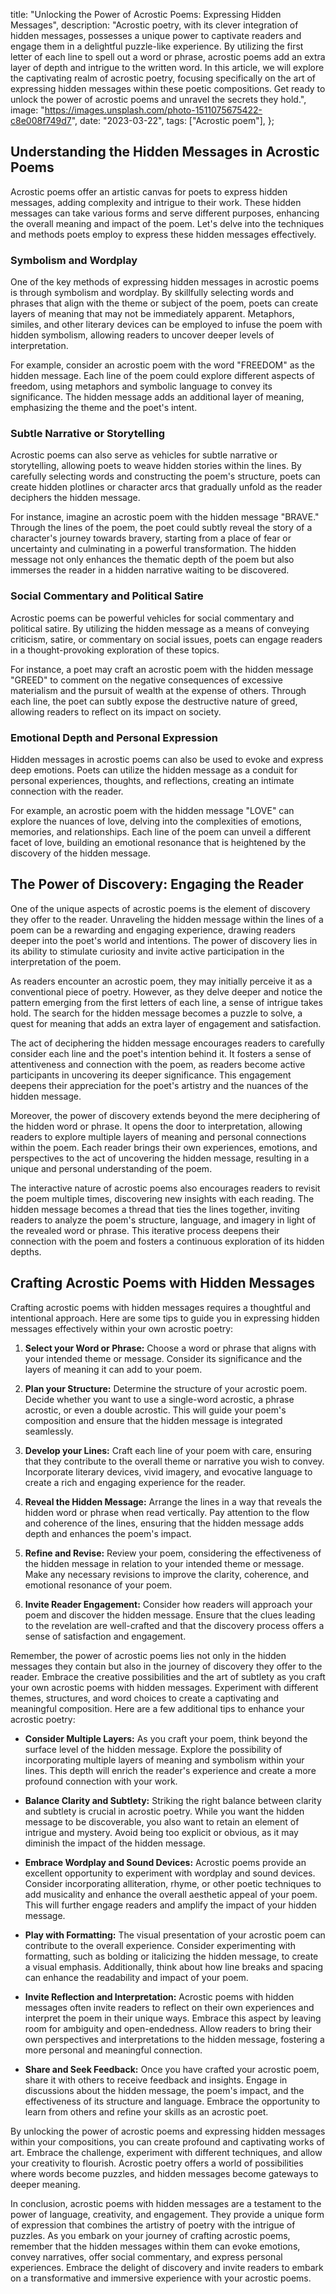   title: "Unlocking the Power of Acrostic Poems: Expressing Hidden Messages",
  description:
    "Acrostic poetry, with its clever integration of hidden messages, possesses a unique power to captivate readers and engage them in a delightful puzzle-like experience. By utilizing the first letter of each line to spell out a word or phrase, acrostic poems add an extra layer of depth and intrigue to the written word. In this article, we will explore the captivating realm of acrostic poetry, focusing specifically on the art of expressing hidden messages within these poetic compositions. Get ready to unlock the power of acrostic poems and unravel the secrets they hold.",
  image: "https://images.unsplash.com/photo-1511075675422-c8e008f749d7",
  date: "2023-03-22",
  tags: ["Acrostic poem"],
};

## Understanding the Hidden Messages in Acrostic Poems

Acrostic poems offer an artistic canvas for poets to express hidden messages, adding complexity and intrigue to their work. These hidden messages can take various forms and serve different purposes, enhancing the overall meaning and impact of the poem. Let's delve into the techniques and methods poets employ to express these hidden messages effectively.

### Symbolism and Wordplay

One of the key methods of expressing hidden messages in acrostic poems is through symbolism and wordplay. By skillfully selecting words and phrases that align with the theme or subject of the poem, poets can create layers of meaning that may not be immediately apparent. Metaphors, similes, and other literary devices can be employed to infuse the poem with hidden symbolism, allowing readers to uncover deeper levels of interpretation.

For example, consider an acrostic poem with the word "FREEDOM" as the hidden message. Each line of the poem could explore different aspects of freedom, using metaphors and symbolic language to convey its significance. The hidden message adds an additional layer of meaning, emphasizing the theme and the poet's intent.

### Subtle Narrative or Storytelling

Acrostic poems can also serve as vehicles for subtle narrative or storytelling, allowing poets to weave hidden stories within the lines. By carefully selecting words and constructing the poem's structure, poets can create hidden plotlines or character arcs that gradually unfold as the reader deciphers the hidden message.

For instance, imagine an acrostic poem with the hidden message "BRAVE." Through the lines of the poem, the poet could subtly reveal the story of a character's journey towards bravery, starting from a place of fear or uncertainty and culminating in a powerful transformation. The hidden message not only enhances the thematic depth of the poem but also immerses the reader in a hidden narrative waiting to be discovered.

### Social Commentary and Political Satire

Acrostic poems can be powerful vehicles for social commentary and political satire. By utilizing the hidden message as a means of conveying criticism, satire, or commentary on social issues, poets can engage readers in a thought-provoking exploration of these topics.

For instance, a poet may craft an acrostic poem with the hidden message "GREED" to comment on the negative consequences of excessive materialism and the pursuit of wealth at the expense of others. Through each line, the poet can subtly expose the destructive nature of greed, allowing readers to reflect on its impact on society.

### Emotional Depth and Personal Expression

Hidden messages in acrostic poems can also be used to evoke and express deep emotions. Poets can utilize the hidden message as a conduit for personal experiences, thoughts, and reflections, creating an intimate connection with the reader.

For example, an acrostic poem with the hidden message "LOVE" can explore the nuances of love, delving into the complexities of emotions, memories, and relationships. Each line of the poem can unveil a different facet of love, building an emotional resonance that is heightened by the discovery of the hidden message.

<CallToAction type="Acrostic Poem" />

## The Power of Discovery: Engaging the Reader

One of the unique aspects of acrostic poems is the element of discovery they offer to the reader. Unraveling the hidden message within the lines of a poem can be a rewarding and engaging experience, drawing readers deeper into the poet's world and intentions. The power of discovery lies in its ability to stimulate curiosity and invite active participation in the interpretation of the poem.

As readers encounter an acrostic poem, they may initially perceive it as a conventional piece of poetry. However, as they delve deeper and notice the pattern emerging from the first letters of each line, a sense of intrigue takes hold. The search for the hidden message becomes a puzzle to solve, a quest for meaning that adds an extra layer of engagement and satisfaction.

The act of deciphering the hidden message encourages readers to carefully consider each line and the poet's intention behind it. It fosters a sense of attentiveness and connection with the poem, as readers become active participants in uncovering its deeper significance. This engagement deepens their appreciation for the poet's artistry and the nuances of the hidden message.

Moreover, the power of discovery extends beyond the mere deciphering of the hidden word or phrase. It opens the door to interpretation, allowing readers to explore multiple layers of meaning and personal connections within the poem. Each reader brings their own experiences, emotions, and perspectives to the act of uncovering the hidden message, resulting in a unique and personal understanding of the poem.

The interactive nature of acrostic poems also encourages readers to revisit the poem multiple times, discovering new insights with each reading. The hidden message becomes a thread that ties the lines together, inviting readers to analyze the poem's structure, language, and imagery in light of the revealed word or phrase. This iterative process deepens their connection with the poem and fosters a continuous exploration of its hidden depths.

## Crafting Acrostic Poems with Hidden Messages

Crafting acrostic poems with hidden messages requires a thoughtful and intentional approach. Here are some tips to guide you in expressing hidden messages effectively within your own acrostic poetry:

1. **Select your Word or Phrase:** Choose a word or phrase that aligns with your intended theme or message. Consider its significance and the layers of meaning it can add to your poem.

2. **Plan your Structure:** Determine the structure of your acrostic poem. Decide whether you want to use a single-word acrostic, a phrase acrostic, or even a double acrostic. This will guide your poem's composition and ensure that the hidden message is integrated seamlessly.

3. **Develop your Lines:** Craft each line of your poem with care, ensuring that they contribute to the overall theme or narrative you wish to convey. Incorporate literary devices, vivid imagery, and evocative language to create a rich and engaging experience for the reader.

4. **Reveal the Hidden Message:** Arrange the lines in a way that reveals the hidden word or phrase when read vertically. Pay attention to the flow and coherence of the lines, ensuring that the hidden message adds depth and enhances the poem's impact.

5. **Refine and Revise:** Review your poem, considering the effectiveness of the hidden message in relation to your intended theme or message. Make any necessary revisions to improve the clarity, coherence, and emotional resonance of your poem.

6. **Invite Reader Engagement:** Consider how readers will approach your poem and discover the hidden message. Ensure that the clues leading to the revelation are well-crafted and that the discovery process offers a sense of satisfaction and engagement.

Remember, the power of acrostic poems lies not only in the hidden messages they contain but also in the journey of discovery they offer to the reader. Embrace the creative possibilities and the art of subtlety as you craft your own acrostic poems with hidden messages. Experiment with different themes, structures, and word choices to create a captivating and meaningful composition. Here are a few additional tips to enhance your acrostic poetry:

- **Consider Multiple Layers:** As you craft your poem, think beyond the surface level of the hidden message. Explore the possibility of incorporating multiple layers of meaning and symbolism within your lines. This depth will enrich the reader's experience and create a more profound connection with your work.

- **Balance Clarity and Subtlety:** Striking the right balance between clarity and subtlety is crucial in acrostic poetry. While you want the hidden message to be discoverable, you also want to retain an element of intrigue and mystery. Avoid being too explicit or obvious, as it may diminish the impact of the hidden message.

- **Embrace Wordplay and Sound Devices:** Acrostic poems provide an excellent opportunity to experiment with wordplay and sound devices. Consider incorporating alliteration, rhyme, or other poetic techniques to add musicality and enhance the overall aesthetic appeal of your poem. This will further engage readers and amplify the impact of your hidden message.

- **Play with Formatting:** The visual presentation of your acrostic poem can contribute to the overall experience. Consider experimenting with formatting, such as bolding or italicizing the hidden message, to create a visual emphasis. Additionally, think about how line breaks and spacing can enhance the readability and impact of your poem.

- **Invite Reflection and Interpretation:** Acrostic poems with hidden messages often invite readers to reflect on their own experiences and interpret the poem in their unique ways. Embrace this aspect by leaving room for ambiguity and open-endedness. Allow readers to bring their own perspectives and interpretations to the hidden message, fostering a more personal and meaningful connection.

- **Share and Seek Feedback:** Once you have crafted your acrostic poem, share it with others to receive feedback and insights. Engage in discussions about the hidden message, the poem's impact, and the effectiveness of its structure and language. Embrace the opportunity to learn from others and refine your skills as an acrostic poet.

By unlocking the power of acrostic poems and expressing hidden messages within your compositions, you can create profound and captivating works of art. Embrace the challenge, experiment with different techniques, and allow your creativity to flourish. Acrostic poetry offers a world of possibilities where words become puzzles, and hidden messages become gateways to deeper meaning.

In conclusion, acrostic poems with hidden messages are a testament to the power of language, creativity, and engagement. They provide a unique form of expression that combines the artistry of poetry with the intrigue of puzzles. As you embark on your journey of crafting acrostic poems, remember that the hidden messages within them can evoke emotions, convey narratives, offer social commentary, and express personal experiences. Embrace the delight of discovery and invite readers to embark on a transformative and immersive experience with your acrostic poems.
